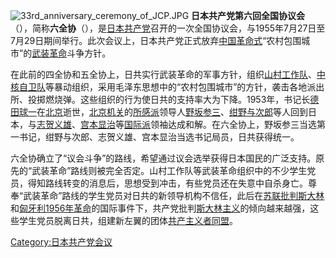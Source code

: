 
[[File:33rd_anniversary_ceremony_of_JCP.JPG|thumb]]
'''日本共产党第六回全国协议会'''（{{jpn|j=日本共産党 第6回全国協議会|hg=にほんきょうさんとうだい6かいぜんこくきょうぎかい|rm=Nihon Kyōsantō dai 6 kai zenkoku kyōgikai}}），简称'''六全协'''（{{jpn|j=六全協|hg=ろくぜんきょう|rm=Roku zen kyō}}），是[[日本共产党|日本共产党]]召开的一次全国协议会，与1955年7月27日至7月29日期间举行。此次会议上，日本共产党正式放弃[[毛泽东思想|中国革命式]]“农村包围城市”的[[武装革命|武装革命]]斗争方针。

在此前的四全协和五全协上，日共实行武装革命的军事方针，组织[[山村工作队|山村工作队]]、[[中核自卫队|中核自卫队]]等暴动组织，采用毛泽东思想中的“农村包围城市”的方针，袭击各地派出所、投掷燃烧弹。这些组织的行为使日共的支持率大为下降。1953年，书记长[[德田球一|德田球一]]在[[北京|北京]]逝世，[[北京机关|北京机关]]的[[所感派|所感派]]领导人[[野坂参三|野坂参三]]、[[绀野与次郎|绀野与次郎]]等人回到日本，与[[志贺义雄|志贺义雄]]、[[宫本显治|宫本显治]]等[[国际派_(日本共产党)|国际派]]领袖达成和解。在六全协上，野坂参三当选第一书记，绀野与次郎、志贺义雄、宫本显治当选书记局员，日共获得统一。

六全协确立了“议会斗争”的路线，希望通过议会选举获得日本国民的广泛支持。原先的“武装革命”路线则被完全否定。山村工作队等武装革命组织中的不少学生党员，得知路线转变的消息后，思想受到冲击，有些党员还在失意中自杀身亡。尊奉“武装革命”路线的学生党员对日共的新领导机构不信任，此后在[[关于个人崇拜及其后果|苏联批判斯大林]]和[[匈牙利1956年革命|匈牙利1956年革命]]的国际事件下，共产党批判[[斯大林主义|斯大林主义]]的倾向越来越强，这些学生党员脱离日共，组建新左翼的团体[[共产主义者同盟_(日本)|共产主义者同盟]]。

{{日共}}
[[Category:日本共产党会议|Category:日本共产党会议]]